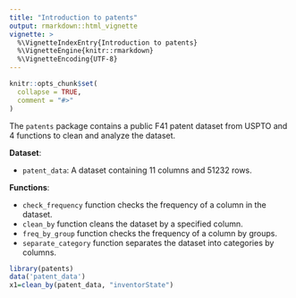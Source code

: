 ```yaml
---
title: "Introduction to patents"
output: rmarkdown::html_vignette
vignette: >
  %\VignetteIndexEntry{Introduction to patents}
  %\VignetteEngine{knitr::rmarkdown}
  %\VignetteEncoding{UTF-8}
---
```


```r
knitr::opts_chunk$set(
  collapse = TRUE,
  comment = "#>"
)
```
The `patents` package contains a public F41 patent dataset from USPTO and 4 functions to clean and analyze the dataset. 

**Dataset**:

* `patent_data`: A dataset containing 11 columns and 51232 rows. 


**Functions**:

* `check_frequency` function checks the frequency of a column in the dataset.
* `clean_by` function cleans the dataset by a specified column.
* `freq_by_group` function checks the frequency of a column by groups.
* `separate_category` function separates the dataset into categories by columns.

```r
library(patents)
data('patent_data')
x1=clean_by(patent_data, "inventorState")
```

